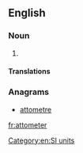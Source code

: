 ==English==

===Noun===
{{en-noun}}

# {{alternative spelling of|attometre|from=US}}

====Translations====
{{trans-see|attometre}}

===Anagrams===
* [[attometre#English|attometre]]

[[Category:en:SI units]]

[[fr:attometer]]